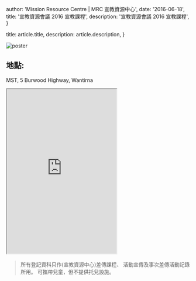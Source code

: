 
  author: 'Mission Resource Centre | MRC 宣教資源中心',
  date: '2016-06-18',
  title: '宣教資源會議 2016 宣教課程',
  description: '宣教資源會議 2016 宣教課程',
}

  title: article.title,
  description: article.description,
}


<Image src={poster} alt="poster" />

## 地點:

MST,
5 Burwood Highway, Wantirna

<style jsx>{`
  iframe {
    width: 100%;
    max-width: 600px;
  }

  @media (max-width: 600px) {
    iframe {
      width: 100%;
    }
  }
`}</style>

<iframe
  src="https://maps.google.com/maps?width=100%25&amp;height=600&amp;hl=en&amp;q=5%20Burwood%20Highway,%20Wantirna+(MST)&amp;t=&amp;z=14&amp;ie=UTF8&amp;iwloc=B&amp;output=embed"
  height="450"
  style={{ border: '0' }}
  allowfullscreen=""
  loading="lazy"
></iframe>​

> 所有登記資科只作(宣教資源中心)差傳課程、 活動宣傳及事次差傳活動記錄所用。
> 可攜帶兒童，但不提供托兒設施。
